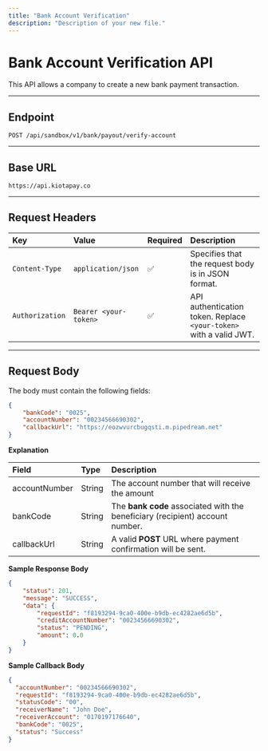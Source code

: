 ```yaml
---
title: "Bank Account Verification"
description: "Description of your new file."
---
```


# Bank Account Verification API

This API allows a company to create a new bank payment transaction.

---

## **Endpoint**

`POST /api/sandbox/v1/bank/payout/verify-account`

---

## **Base URL**

`https://api.kiotapay.co`

---

## **Request Headers**

| Key             | Value                 | Required | Description                                                        |
| :-------------- | :-------------------- | :------- | :----------------------------------------------------------------- |
| `Content-Type`  | `application/json`    | ✅        | Specifies that the request body is in JSON format.                 |
| `Authorization` | `Bearer <your-token>` | ✅        | API authentication token. Replace `<your-token>` with a valid JWT. |

---

## **Request Body**

The body must contain the following fields:

```json
{
    "bankCode": "0025",
    "accountNumber": "00234566690302",
    "callbackUrl": "https://eozwvurcbugqsti.m.pipedream.net"
}
```

**Explanation**

| **Field**     | Type   | Description                                                                   |
| :------------ | :----- | :---------------------------------------------------------------------------- |
| accountNumber | String | The account number that will receive the amount                               |
| bankCode      | String | The **bank code** associated with the beneficiary (recipient) account number. |
| callbackUrl   | String | A valid **POST** URL where payment confirmation will be sent.                 |

**Sample Response Body**

```json
{
    "status": 201,
    "message": "SUCCESS",
    "data": {
        "requestId": "f8193294-9ca0-400e-b9db-ec4282ae6d5b",
        "creditAccountNumber": "00234566690302",
        "status": "PENDING",
        "amount": 0.0
    }
}
```

**Sample Callback Body**

```json
{
  "accountNumber": "00234566690302",
  "requestId": "f8193294-9ca0-400e-b9db-ec4282ae6d5b",
  "statusCode": "00",
  "receiverName": "John Doe",
  "receiverAccount": "0170197176640",
  "bankCode": "0025",
  "status": "Success"
}
```